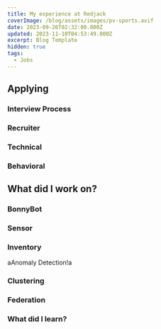 ```yaml
---
title: My experience at Redjack
coverImage: /blog/assets/images/pv-sports.avif
date: 2023-09-26T02:32:00.000Z
updated: 2023-11-10T04:53:49.000Z
excerpt: Blog Template
hidden: true
tags:
  - Jobs
---
```


<script>
	"@lib/components/atoms/Callout.svelte"; import CodeBlock from "@lib/components/molecules/CodeBlock.svelte"; import
	Image from "@lib/components/atoms/Image.svelte";
</script>

## Applying

### Interview Process

### Recruiter

### Technical

### Behavioral

## What did I work on?

### BonnyBot

### Sensor

### Inventory

a<a><SparklingHighlight color="secondary">Anomaly Detection!</SparklingHighlight></a>a

### Clustering

### Federation

### What did I learn?
